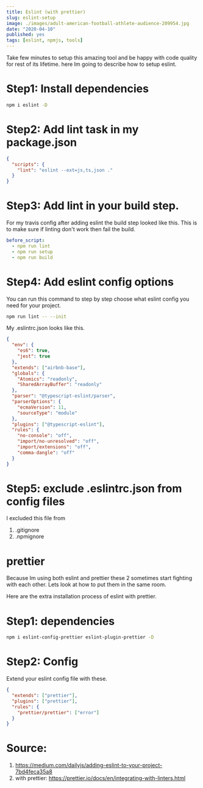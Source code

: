 ```yaml
---
title: Eslint (with prettier)
slug: eslint-setup
image: ./images/adult-american-football-athlete-audience-209954.jpg
date: "2020-04-10"
published: yes
tags: [eslint, npmjs, tools]
---
```




Take few minutes to setup this amazing tool and be happy with code quality for rest of its lifetime. here Im going to describe how to setup eslint.

# Step1: Install dependencies

<CodeDivWrapper>

```bash
npm i eslint -D
```

</CodeDivWrapper>

# Step2: Add lint task in my package.json

<CodeDivWrapper>

```json
{
  "scripts": {
    "lint": "eslint --ext=js,ts,json ."
  }
}
```

</CodeDivWrapper>

# Step3: Add lint in your build step.

For my travis config after adding eslint the build step looked like this. This is to make sure if linting don't work then fail the build.

<CodeDivWrapper>

```yaml
before_script:
  - npm run lint
  - npm run setup
  - npm run build
```

</CodeDivWrapper>

# Step4: Add eslint config options

You can run this command to step by step choose what eslint config you need for your project.

<CodeDivWrapper>

```bash
npm run lint -- --init
```

</CodeDivWrapper>

My .eslintrc.json looks like this.

<CodeDivWrapper>

```json
{
  "env": {
    "es6": true,
    "jest": true
  },
  "extends": ["airbnb-base"],
  "globals": {
    "Atomics": "readonly",
    "SharedArrayBuffer": "readonly"
  },
  "parser": "@typescript-eslint/parser",
  "parserOptions": {
    "ecmaVersion": 11,
    "sourceType": "module"
  },
  "plugins": ["@typescript-eslint"],
  "rules": {
    "no-console": "off",
    "import/no-unresolved": "off",
    "import/extensions": "off",
    "comma-dangle": "off"
  }
}
```

</CodeDivWrapper>

# Step5: exclude .eslintrc.json from config files

I excluded this file from

1. .gitignore
2. .npmignore

# prettier

Because Im using both eslint and prettier these 2 sometimes start fighting with each other. Lets look at how to put them in the same room.

Here are the extra installation process of eslint with prettier.

# Step1: dependencies

<CodeDivWrapper>

```bash
npm i eslint-config-prettier eslint-plugin-prettier -D
```

</CodeDivWrapper>

# Step2: Config

Extend your eslint config file with these.

<CodeDivWrapper>

```json
{
  "extends": ["prettier"],
  "plugins": ["prettier"],
  "rules": {
    "prettier/prettier": ["error"]
  }
}
```

</CodeDivWrapper>

# Source:

1. https://medium.com/dailyjs/adding-eslint-to-your-project-7bd4feca35a8
2. with prettier: https://prettier.io/docs/en/integrating-with-linters.html
